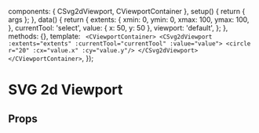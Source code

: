
<Meta of={Svg2DViewportStories} />

  components: { CSvg2dViewport, CViewportContainer },
  setup() {
    return { args };
  },
  data() {
    return {
      extents: {
        xmin: 0,
        ymin: 0,
        xmax: 100,
        ymax: 100,
      },
      currentTool: 'select',
      value: { x: 50, y: 50 },
      viewport: 'default',
    };
  },
  methods: {},
  template: `
    <CViewportContainer>
      <CSvg2dViewport :extents="extents" :currentTool="currentTool" :value="value">
        <circle r="20" :cx="value.x" :cy="value.y"/>
      </CSvg2dViewport>
    </CViewportContainer>`,
});

# SVG 2d Viewport

<Canvas transformSnippet="open">
  <Story of={Svg2DViewportStories.Overview} />
</Canvas>

## Props

<Controls />
